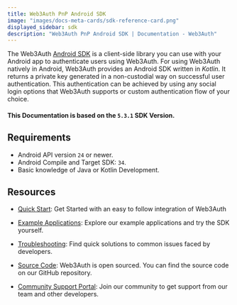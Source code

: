 ```yaml
---
title: Web3Auth PnP Android SDK
image: "images/docs-meta-cards/sdk-reference-card.png"
displayed_sidebar: sdk
description: "Web3Auth PnP Android SDK | Documentation - Web3Auth"
---
```


The Web3Auth [Android SDK](https://github.com/Web3Auth/web3auth-android-sdk) is a client-side library you can use with your Android app to
authenticate users using Web3Auth. For using Web3Auth natively in Android, Web3Auth provides an Android SDK written in _Kotlin_. It returns a private
key generated in a non-custodial way on successful user authentication. This authentication can be achieved by using any social login options that
Web3Auth supports or custom authentication flow of your choice.

#### This Documentation is based on the `5.3.1` SDK Version.

## Requirements

- Android API version `24` or newer.
- Android Compile and Target SDK: `34`.
- Basic knowledge of Java or Kotlin Development.

## Resources

- [Quick Start](/quick-start?product=PNP&sdk=PNP_ANDROID&framework=ANDROID&stepIndex=0): Get Started with an easy to follow integration of Web3Auth

- [Example Applications](/examples?product=Plug+and+Play&sdk=Plug+and+Play+Android+SDK): Explore our example applications and try the SDK yourself.

- [Troubleshooting](/troubleshooting): Find quick solutions to common issues faced by developers.

- [Source Code](https://github.com/Web3Auth/web3auth-android-sdk/): Web3Auth is open sourced. You can find the source code on our GitHub repository.

- [Community Support Portal](https://web3auth.io/community/c/help-pnp/pnp-android/16): Join our community to get support from our team and other
  developers.
